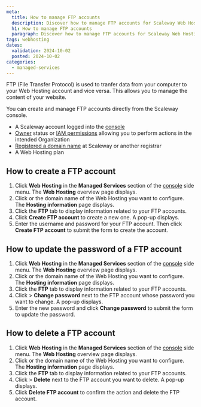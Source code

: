 ```yaml
---
meta:
  title: How to manage FTP accounts
  description: Discover how to manage FTP accounts for Scaleway Web Hosting plans from the console.
  h1: How to manage FTP accounts
  paragraph: Discover how to manage FTP accounts for Scaleway Web Hosting plans from the console.
tags: webhosting
dates:
  validation: 2024-10-02
  posted: 2024-10-02
categories:
  - managed-services
---
```


FTP (File Transfer Protocol) is used to tranfer data from your computer to your Web Hosting account and vice versa. This allows you to manage the content of your website.

You can create and manage FTP accounts directly from the Scaleway console.

<Macro id="requirements" />

- A Scaleway account logged into the [console](https://console.scaleway.com)
- [Owner](/identity-and-access-management/iam/concepts/#owner) status or [IAM permissions](/identity-and-access-management/iam/concepts/#permission) allowing you to perform actions in the intended Organization
- [Registered a domain name](/network/domains-and-dns/how-to/register-internal-domain/) at Scaleway or another registrar
- A Web Hosting plan

## How to create a FTP account

1. Click **Web Hosting** in the **Managed Services** section of the [console](https://console.scaleway.com/) side menu. The **Web Hosting** overview page displays.
2. Click <Icon name="seeMore" /> or the domain name of the Web Hosting you want to configure. The **Hosting information** page displays.
3. Click the **FTP** tab to display information related to your FTP accounts.
4. Click **Create FTP account** to create a new one. A pop-up displays.
5. Enter the username and password for your FTP account. Then click **Create FTP account** to submit the form to create the account.

## How to update the password of a FTP account

1. Click **Web Hosting** in the **Managed Services** section of the [console](https://console.scaleway.com/) side menu. The **Web Hosting** overview page displays.
2. Click <Icon name="seeMore" /> or the domain name of the Web Hosting you want to configure. The **Hosting information** page displays.
3. Click the **FTP** tab to display information related to your FTP accounts.
4. Click <Icon name="more" /> > **Change password** next to the FTP account whose password you want to change. A pop-up displays.
5. Enter the new password and click **Change password** to submit the form to update the password.

## How to delete a FTP account

1. Click **Web Hosting** in the **Managed Services** section of the [console](https://console.scaleway.com/) side menu. The **Web Hosting** overview page displays.
2. Click <Icon name="seeMore" /> or the domain name of the Web Hosting you want to configure. The **Hosting information** page displays.
3. Click the **FTP** tab to display information related to your FTP accounts.
4. Click <Icon name="more" /> > **Delete** next to the FTP account you want to delete. A pop-up displays.
5. Click **Delete FTP account** to confirm the action and delete the FTP account.
